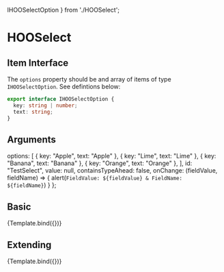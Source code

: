   IHOOSelectOption
} from './HOOSelect';

<Meta title="Components/Inputs/HOOSelect" component={HOOSelect} />

# HOOSelect

## Item Interface
The `options` property should be and array of items of type `IHOOSelectOption`. See defintions below:

```ts
export interface IHOOSelectOption {
  key: string | number;
  text: string;
}
```

## Arguments

<ArgsTable of={HOOSelect} />

  options: [
    { key: "Apple", text: "Apple" },
    { key: "Lime", text: "Lime" },
    { key: "Banana", text: "Banana" },
    { key: "Orange", text: "Orange" },
  ],
  id: "TestSelect", 
  value: null,
  containsTypeAhead: false, 
  onChange: (fieldValue, fieldName) => { alert(`FieldValue: ${fieldValue} & FieldName: ${fieldName}`) } 
};

## Basic
<Canvas>
  <Story 
    name="Basic"
    args = { 
      (function () {
        const mergedArgs = JSON.parse(JSON.stringify(DefaultParams));
        return mergedArgs;
      })()
    }>
    {Template.bind({})}
  </Story>
</Canvas>

## Extending
<Canvas>
  <Story 
    name="Extending"
    args = { 
      (function () {
        const mergedArgs = JSON.parse(JSON.stringify(DefaultParams));
        mergedArgs["rootElementAttributes"] = { style: { backgroundColor: "pink" } };
        return mergedArgs;
      })()
    }>
    {Template.bind({})}
  </Story>
</Canvas>

